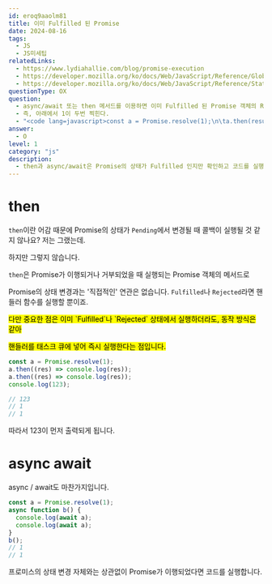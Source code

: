```yaml
---
id: eroq9aaolm81
title: 이미 Fulfilled 된 Promise
date: 2024-08-16
tags:
  - JS
  - JS미세팁
relatedLinks:
  - https://www.lydiahallie.com/blog/promise-execution
  - https://developer.mozilla.org/ko/docs/Web/JavaScript/Reference/Global_Objects/Promise/then
  - https://developer.mozilla.org/ko/docs/Web/JavaScript/Reference/Statements/async_function
questionType: OX
question:
  - async/await 또는 then 메서드를 이용하면 이미 Fulfilled 된 Promise 객체의 Result 값에 접근할 수 있다.
  - 즉, 아래에서 1이 두번 찍힌다.
  - "<code lang=javascript>const a = Promise.resolve(1);\n\ta.then(result => console.log(result));\n\ta.then(result => console.log(result));</code>"
answer:
  - O
level: 1
category: "js"
description:
  - then과 async/await은 Promise의 상태가 Fulfilled 인지만 확인하고 코드를 실행해요.
---
```


# then

`then`이란 어감 때문에 Promise의 상태가 `Pending`에서 변경될 때 콜백이 실행될 것 같지 않나요? 저는 그랬는데.

하지만 그렇지 않습니다.

`then`은 Promise가 이행되거나 거부되었을 때 실행되는 Promise 객체의 메서드로

Promise의 상태 변경과는 '직접적인' 연관은 없습니다. `Fulfilled`나 `Rejected`라면 핸들러 함수를 실행할 뿐이죠.

<mark>
  다만 중요한 점은 이미 `Fulfilled`나 `Rejected` 상태에서 실행하더라도, 동작
  방식은 같아
</mark>

<mark>핸들러를 태스크 큐에 넣어 즉시 실행한다는 점입니다.</mark>

```javascript
const a = Promise.resolve(1);
a.then((res) => console.log(res));
a.then((res) => console.log(res));
console.log(123);

// 123
// 1
// 1
```

따라서 123이 먼저 출력되게 됩니다.

# async await

async / await도 마찬가지입니다.

```javascript
const a = Promise.resolve(1);
async function b() {
  console.log(await a);
  console.log(await a);
}
b();
// 1
// 1
```

프로미스의 상태 변경 자체와는 상관없이 Promise가 이행되었다면 코드를 실행합니다.
